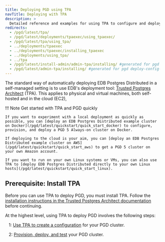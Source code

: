 ```yaml
---
title: Deploying PGD using TPA
navTitle: Deploying with TPA
description: >
  Detailed reference and examples for using TPA to configure and deploy PGD
redirects:
  - /pgd/latest/tpa/
  - /pgd/latest/deployments/tpaexec/using_tpaexec/
  - /pgd/latest/tpa/using_tpa/
  - ../deployments/tpaexec
  - ../deployments/tpaexec/installing_tpaexec
  - ../deployments/using_tpa/
  - ../tpa
  - /pgd/latest/install-admin/admin-tpa/installing/ #generated for pgd deploy-config-planning reorg 
  - /pgd/latest/admin-tpa/installing/ #generated for pgd deploy-config-planning reorg 
---
```


The standard way of automatically deploying EDB Postgres Distributed in a self-managed setting is to use EDB's deployment tool: [Trusted Postgres Architect](/tpa/latest/) (TPA). 
This applies to physical and virtual machines, both self-hosted and in the cloud (EC2),

<span id="getting-started"></span>

!!! Note Get started with TPA and PGD quickly 

    If you want to experiment with a local deployment as quickly as possible, you can [deploy an EDB Postgres Distributed example cluster on Docker](/pgd/latest/quickstart/quick_start_docker) to configure, provision, and deploy a PGD 5 Always-on cluster on Docker.
    
    If deploying to the cloud is your aim, you can [deploy an EDB Postgres Distributed example cluster on AWS](/pgd/latest/quickstart/quick_start_aws) to get a PGD 5 cluster on your own Amazon account.

    If you want to run on your own Linux systems or VMs, you can also use TPA to [deploy EDB Postgres Distributed directly to your own Linux hosts](/pgd/latest/quickstart/quick_start_linux).

## Prerequisite: Install TPA

Before you can use TPA to deploy PGD, you must install TPA. Follow the [installation instructions in the Trusted Postgres Architect documentation](/tpa/latest/INSTALL/) before continuing.


At the highest level, using TPA to deploy PGD involves the following steps:

&nbsp;&nbsp;&nbsp;1: [Use TPA to create a configuration](01-configuring) for your PGD cluster.

&nbsp;&nbsp;&nbsp;2: [Provision, deploy, and test](02-deploying) your PGD cluster.
